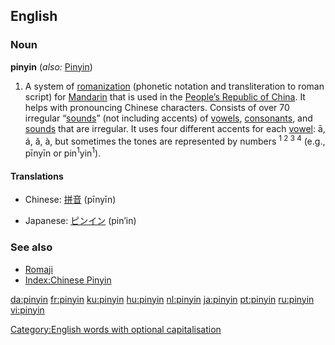 ==English==

===Noun===
{{wikipedia}}
'''pinyin''' (''also:'' [[Pinyin]])<!--Collins only gives upper, M-W only gives lower, Encarta gives both but puts upper first-->
# A system of [[romanization]] (phonetic notation and transliteration to roman script) for [[Mandarin]] that is used in the [[People's Republic of China|People’s Republic of China]]. It helps with pronouncing Chinese characters. Consists of over 70 irregular “[[sounds]]” (not including accents) of [[vowel|vowels]], [[consonant]]s, and [[sounds]] that are irregular. It uses four different accents for each [[vowel]]: ā, á, ǎ, à, but sometimes the tones are represented by numbers <sup>1 2 3 4</sup> (e.g., pīnyīn or pin<sup>1</sup>yin<sup>1</sup>).

====Translations====
{{top}}
*Chinese: [[拼音]] (pīnyīn)
{{mid}}
*Japanese: [[ピンイン]] (pin’in)
{{bottom}}

===See also===
*[[Romaji]]
*[[Index:Chinese Pinyin]]

[[Category:English words with optional capitalisation]]

[[da:pinyin]]
[[fr:pinyin]]
[[ku:pinyin]]
[[hu:pinyin]]
[[nl:pinyin]]
[[ja:pinyin]]
[[pt:pinyin]]
[[ru:pinyin]]
[[vi:pinyin]]